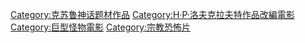 
[[Category:克苏鲁神话题材作品|Category:克苏鲁神话题材作品]]
[[Category:H·P·洛夫克拉夫特作品改編電影|Category:H·P·洛夫克拉夫特作品改編電影]]
[[Category:巨型怪物電影|Category:巨型怪物電影]]
[[Category:宗教恐怖片|Category:宗教恐怖片]]